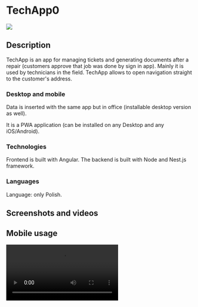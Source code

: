 <style jsx global>{`
  video {
    max-width: 400px;
    border: 10px solid #333;
    border-radius: 20px;
  }
  .border-img {
    border: 10px solid #333;
    border-radius: 20px;
  }
  @media (max-width: 500px) {
    video {
      max-width: 100%;
    }
  }
`}</style>

# TechApp0

<div className="flex items-center justify-center">
    <img src="/logos/tech-app.png" className="rounded-lg" />
</div>

## Description

TechApp is an app for managing tickets and generating documents after a repair (customers approve that job was done by sign in app). Mainly it is used by technicians in the field. TechApp allows to open navigation straight to the customer's address.

### Desktop and mobile

Data is inserted with the same app but in office (installable desktop version as well).

It is a PWA application (can be installed on any Desktop and any iOS/Android).

### Technologies

Frontend is built with Angular. The backend is built with Node and Nest.js framework.

### Languages

Language: only Polish.

## Screenshots and videos

<h2 className=" mt-10 text-center">Mobile usage</h2>

<video src="/portfolio/techapp/techapp_movie_mobile.mp4" className="mx-auto shadow-lg" autoPlay={true} loop={true} controls={true} />

<h2 className=" mt-10 text-center">Desktop usage</h2>

<img src="/portfolio/techapp/techapp_office_add.png" className="border-img mt-5 mx-auto shadow-lg" />

<img src="/portfolio/techapp/techapp_office_list.png" className="border-img mt-5 mx-auto shadow-lg" />

<img src="/portfolio/techapp/techapp_office_details.png" className="border-img mt-5 mx-auto shadow-lg" />

<div className="mt-5 flex flex-col items-end">
    <p className="text-sm leading-6 text-gray-500">Active</p>
    <div className="mt-1 flex items-center gap-x-1.5">
        <div className="flex-none rounded-full bg-emerald-500/20 p-1">
            <div className="h-1.5 w-1.5 rounded-full bg-emerald-500"></div>
        </div>
        <p className="text-xs leading-5 text-gray-500">Online since 2022</p>
    </div>
</div>

## What's next?

[Contact with me](/contact) to get access to the demo version - if your company is interested in using something similar to it.